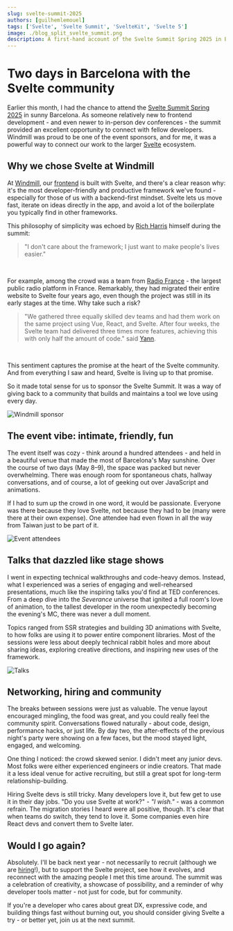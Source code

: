 ```yaml
---
slug: svelte-summit-2025
authors: [guilhemlemouel]
tags: ['Svelte', 'Svelte Summit', 'SvelteKit', 'Svelte 5']
image: ./blog_split_svelte_summit.png
description: A first-hand account of the Svelte Summit Spring 2025 in Barcelona, exploring the talks, community, and why Windmill chose Svelte for its frontend development.
---
```


# Two days in Barcelona with the Svelte community

Earlier this month, I had the chance to attend the [Svelte Summit Spring 2025](https://www.sveltesummit.com/) in sunny Barcelona. As someone relatively new to frontend development - and even newer to in-person dev conferences - the summit provided an excellent opportunity to connect with fellow developers. Windmill was proud to be one of the event sponsors, and for me, it was a powerful way to connect our work to the larger [Svelte](https://svelte.dev/) ecosystem.

## Why we chose Svelte at Windmill

At [Windmill](/), our [frontend](https://github.com/windmill-labs/windmill/tree/main/frontend) is built with Svelte, and there's a clear reason why: it's the most developer-friendly and productive framework we've found - especially for those of us with a backend-first mindset. Svelte lets us move fast, iterate on ideas directly in the app, and avoid a lot of the boilerplate you typically find in other frameworks.

This philosophy of simplicity was echoed by [Rich Harris](https://github.com/rich-harris) himself during the summit:

> "I don't care about the framework; I just want to make people's lives easier."

<br />

For example, among the crowd was a team from [Radio France](https://www.radiofrance.fr/) - the largest public radio platform in France. Remarkably, they had migrated their entire website to Svelte four years ago, even though the project was still in its early stages at the time. Why take such a risk?

> "We gathered three equally skilled dev teams and had them work on the same project using Vue, React, and Svelte. After four weeks, the Svelte team had delivered three times more features, achieving this with only half the amount of code." said [Yann](https://github.com/umwwwelt).

<br />

This sentiment captures the promise at the heart of the Svelte community. And from everything I saw and heard, Svelte is living up to that promise.

So it made total sense for us to sponsor the Svelte Summit. It was a way of giving back to a community that builds and maintains a tool we love using every day.

![Windmill sponsor](./windmill_sponsor.jpeg 'Windmill sponsor')

## The event vibe: intimate, friendly, fun

The event itself was cozy - think around a hundred attendees - and held in a beautiful venue that made the most of Barcelona's May sunshine. Over the course of two days (May 8–9), the space was packed but never overwhelming. There was enough room for spontaneous chats, hallway conversations, and of course, a lot of geeking out over JavaScript and animations.

If I had to sum up the crowd in one word, it would be passionate. Everyone was there because they love Svelte, not because they had to be (many were there at their own expense). One attendee had even flown in all the way from Taiwan just to be part of it.

![Event attendees](event_attendees.jpg 'Event attendees')

## Talks that dazzled like stage shows

I went in expecting technical walkthroughs and code-heavy demos. Instead, what I experienced was a series of engaging and well-rehearsed presentations, much like the inspiring talks you'd find at TED conferences. From a deep dive into the _Severance_ universe that ignited a full room's love of animation, to the tallest developer in the room unexpectedly becoming the evening's MC, there was never a dull moment.

Topics ranged from SSR strategies and building 3D animations with Svelte, to how folks are using it to power entire component libraries. Most of the sessions were less about deeply technical rabbit holes and more about sharing ideas, exploring creative directions, and inspiring new uses of the framework.

![Talks](./talks.jpg 'Talks')

## Networking, hiring and community

The breaks between sessions were just as valuable. The venue layout encouraged mingling, the food was great, and you could really feel the community spirit. Conversations flowed naturally - about code, design, performance hacks, or just life. By day two, the after-effects of the previous night's party were showing on a few faces, but the mood stayed light, engaged, and welcoming.

One thing I noticed: the crowd skewed senior. I didn't meet any junior devs. Most folks were either experienced engineers or indie creators. That made it a less ideal venue for active recruiting, but still a great spot for long-term relationship-building.

Hiring Svelte devs is still tricky. Many developers love it, but few get to use it in their day jobs. "Do you use Svelte at work?" - _"I wish."_ - was a common refrain. The migration stories I heard were all positive, though. It's clear that when teams do switch, they tend to love it. Some companies even hire React devs and convert them to Svelte later.

## Would I go again?

Absolutely. I'll be back next year - not necessarily to recruit (although we are [hiring](/careers)!), but to support the Svelte project, see how it evolves, and reconnect with the amazing people I met this time around. The summit was a celebration of creativity, a showcase of possibility, and a reminder of why developer tools matter - not just for code, but for community.

If you're a developer who cares about great DX, expressive code, and building things fast without burning out, you should consider giving Svelte a try - or better yet, join us at the next summit.
